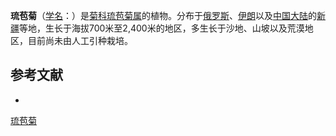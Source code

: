 {{Speciesbox
| name = 琉苞菊
| status = 
| status_system = 
| image = 
| genus = Hyalea
| species = pulchella
| authority = (Ledeb.) C. Koch.
}}

'''琉苞菊'''（[[学名|学名]]：{{lang|la|''Hyalea pulchella''}}）是[[菊科|菊科]][[琉苞菊属|琉苞菊属]]的植物。分布于[[俄罗斯|俄罗斯]]、[[伊朗|伊朗]]以及[[中国大陆|中国大陆]]的[[新疆|新疆]]等地，生长于海拔700米至2,400米的地区，多生长于沙地、山坡以及荒漠地区，目前尚未由人工引种栽培。

== 参考文献 ==
<div class="references-small">
* {{cite web| url =http://www.bioinfo.cn/db05/KmzwSpecies.php?action=view&id=4902| title =琉苞菊| work =《中国高等植物数据库全库》| publisher =中国科学院微生物研究所| author =昆明植物研究所| accessdate =2009-02-25| deadurl =yes| archiveurl =https://web.archive.org/web/20160305034151/http://www.bioinfo.cn/db05/KmzwSpecies.php?action=view&id=4902| archivedate =2016-03-05}}
</div>
{{Taxonbar|from=Q15231510}}

[[Category:琉苞菊属|琉苞菊]]


{{植物小作品}}